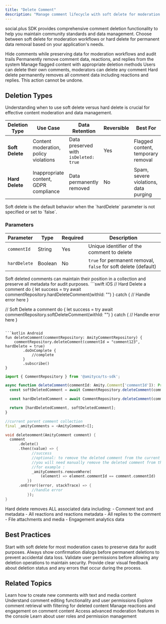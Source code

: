 ```yaml
---
title: "Delete Comment"
description: "Manage comment lifecycle with soft delete for moderation and hard delete for permanent removal"
---
```


social.plus SDK provides comprehensive comment deletion functionality to help you maintain community standards and data management. Choose between soft delete for moderation workflows or hard delete for permanent data removal based on your application's needs.

<CardGroup cols={2}>
  <Card title="Soft Delete" icon="eye-slash">
    Hide comments while preserving data for moderation workflows and audit trails
  </Card>
  <Card title="Hard Delete" icon="trash">
    Permanently remove comment data, reactions, and replies from the system
  </Card>
  <Card title="Moderation Control" icon="shield">
    Manage flagged content with appropriate deletion methods
  </Card>
  <Card title="Permission Rules" icon="lock">
    Users can delete their own comments, moderators can delete any comment
  </Card>
</CardGroup>

<Warning>
Hard delete permanently removes all comment data including reactions and replies. This action cannot be undone.
</Warning>

## Deletion Types

Understanding when to use soft delete versus hard delete is crucial for effective content moderation and data management.

| Deletion Type | Use Case | Data Retention | Reversible | Best For |
|---------------|----------|----------------|------------|----------|
| **Soft Delete** | Content moderation, policy violations | Data preserved with `isDeleted: true` | Yes | Flagged content, temporary removal |
| **Hard Delete** | Inappropriate content, GDPR compliance | Data permanently removed | No | Spam, severe violations, data purging |

<Info>
Soft delete is the default behavior when the `hardDelete` parameter is not specified or set to `false`.
</Info>


### Parameters

| Parameter | Type | Required | Description |
|-----------|------|----------|-------------|
| `commentId` | String | Yes | Unique identifier of the comment to delete |
| `hardDelete` | Boolean | No | `true` for permanent removal, `false` for soft delete (default) |

<Note>
Soft deleted comments can maintain their position in a collection and preserve all metadata for audit purposes.
</Note>

<CodeGroup>
```swift iOS
// Hard Delete a comment
do {
    let success = try await commentRepository.hardDeleteComment(withId: "<comment-id>")
} catch {
    // Handle error here
}

// Soft Delete a comment
do {
    let success = try await commentRepository.softDeleteComment(withId: "<comment-id>")
} catch {
    // Handle error here
}
```

```kotlin Android
fun deleteComment(commentRepository: AmityCommentRepository) {
    commentRepository.deleteComment(commentId = "comment123", hardDelete = true)
        .doOnComplete {
            //complete
        }
        .subscribe()
}
```

```typescript TypeScript
import { CommentRepository } from '@amityco/ts-sdk';

async function deleteComment(commentId: Amity.Comment['commentId']): Promise<any> {
  const softDeletedComment = await CommentRepository.deleteComment(commentId);

  const hardDeletedComment = await CommentRepository.deleteComment(commentId, true);

  return [hardDeletedComment, softDeletedComment];
}
```

```dart Flutter
//current parent comment collection
final _amityComments = <AmityComment>[];

void deleteomment(AmityComment comment) {
  comment
      .delete()
      .then((value) => {
            //success
            //optional: to remove the deleted comment from the current post collection
            //you will need manually remove the deleted comment from the collection
            //for example :
            _amityComments.removeWhere(
                (element) => element.commentId == comment.commentId)
          })
      .onError((error, stackTrace) => {
            //handle error
          });
}
```
</CodeGroup>

<Warning>
Hard delete removes ALL associated data including:
- Comment text and metadata
- All reactions and reactions metadata  
- All replies to the comment
- File attachments and media
- Engagement analytics data
</Warning>

## Best Practices

<CardGroup cols={2}>
  <Card title="Use Soft Delete First" icon="eye-slash">
    Start with soft delete for most moderation cases to preserve data for audit purposes.
  </Card>
  
  <Card title="Confirm Hard Deletes" icon="triangle-exclamation">
    Always show confirmation dialogs before permanent deletions to prevent accidental data loss.
  </Card>
  
  <Card title="Permission Checks" icon="shield-check">
    Validate user permissions before allowing any deletion operations to maintain security.
  </Card>
  
  <Card title="UI Feedback" icon="comment-dots">
    Provide clear visual feedback about deletion status and any errors that occur during the process.
  </Card>
</CardGroup>

## Related Topics

<CardGroup cols={2}>
  <Card title="Create Comment" href="../creation/create-comment" icon="plus">
    Learn how to create new comments with text and media content
  </Card>
  <Card title="Edit Comment" href="./edit-comment" icon="pen">
    Understand comment editing functionality and user permissions
  </Card>
  <Card title="Query Comments" href="../retrieval/query-comments" icon="magnifying-glass">
    Explore comment retrieval with filtering for deleted content
  </Card>
  <Card title="Comment Reactions" href="../engagement/comment-reactions" icon="heart">
    Manage reactions and engagement on comment content
  </Card>
  <Card title="Moderation Tools" href="/analytics-and-moderation/console/moderation/overview" icon="shield">
    Access advanced moderation features in the console
  </Card>
  <Card title="User Management" href="../../../core-concepts/user-management" icon="users">
    Learn about user roles and permission management
  </Card>
</CardGroup>

